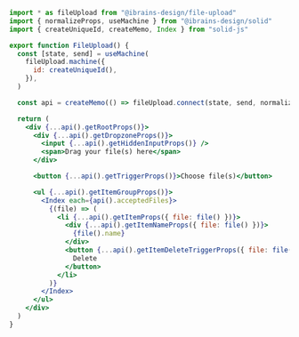 ```jsx
import * as fileUpload from "@ibrains-design/file-upload"
import { normalizeProps, useMachine } from "@ibrains-design/solid"
import { createUniqueId, createMemo, Index } from "solid-js"

export function FileUpload() {
  const [state, send] = useMachine(
    fileUpload.machine({
      id: createUniqueId(),
    }),
  )

  const api = createMemo(() => fileUpload.connect(state, send, normalizeProps))

  return (
    <div {...api().getRootProps()}>
      <div {...api().getDropzoneProps()}>
        <input {...api().getHiddenInputProps()} />
        <span>Drag your file(s) here</span>
      </div>

      <button {...api().getTriggerProps()}>Choose file(s)</button>

      <ul {...api().getItemGroupProps()}>
        <Index each={api().acceptedFiles}>
          {(file) => (
            <li {...api().getItemProps({ file: file() })}>
              <div {...api().getItemNameProps({ file: file() })}>
                {file().name}
              </div>
              <button {...api().getItemDeleteTriggerProps({ file: file() })}>
                Delete
              </button>
            </li>
          )}
        </Index>
      </ul>
    </div>
  )
}
```
